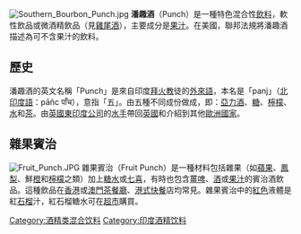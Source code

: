 {{Unreferenced |time=2011-10-09T13:17:46+00:00 }}
{{Globalize|area=美国|time=2022-06-13T23:42:10+00:00}}

{{NoteTA
|T=zh-hans:潘趣酒;zh-hk:賓治酒;zh-tw:潘趣酒;
|1=zh-hans:潘趣酒;zh-hk:賓治酒;zh-tw:潘趣酒;
|2=zh-hans:水果潘趣酒;zh-hk:雜果賓治;zh-tw:水果潘趣酒;
}}
[[File:Southern_Bourbon_Punch.jpg|thumb]]
'''潘趣酒'''（Punch）是一種特色混合性[[飲料|飲料]]，軟性飲品或微酒精飲品（見[[雞尾酒|雞尾酒]]），主要成分是[[果汁|果汁]]。在美國，聯邦法規將潘趣酒描述為可不含果汁的飲料。

==歷史==
潘趣酒的英文名稱「Punch」是來自印度[[拜火教|拜火教]]徒的[[外來語|外來語]]，本名是「panj」（[[北印度語|北印度語]]：pāñc पाँच），意指「五」。由五種不同成份做成，即：[[亞力酒|亞力酒]]、[[糖|糖]]、[[柠檬|檸檬]]、[[水|水]]和[[茶|茶]]。由[[英國東印度公司|英國東印度公司]]的[[水手|水手]]帶回[[英國|英國]]和介紹到其他[[歐洲|歐洲]][[國家|國家]]。

==雜果賓治==
[[File:Fruit_Punch.JPG|thumb]]
雜果賓治（Fruit Punch）是一種材料包括雜果（如[[蘋果|蘋果]]、[[鳳梨|鳳梨]]、鮮[[橙|橙]]和[[檸檬|檸檬]]之類）加上[[糖水|糖水]]或[[七喜|七喜]]，有時也包含[[薑啤|薑啤]]、[[酒|酒]]或[[果汁|果汁]]的賓治酒飲品。這種飲品在[[香港|香港]]或[[澳門|澳門]][[茶餐廳|茶餐廳]]、[[港式快餐|港式快餐]]店均常見。雜果賓治中的[[紅色|紅色]]液體是紅[[石榴|石榴]]汁，紅石榴糖水可在[[超市|超市]]購買。
{{Drink-stub}}
[[Category:酒精类混合饮料|Category:酒精类混合饮料]]
[[Category:印度酒精饮料|Category:印度酒精饮料]]